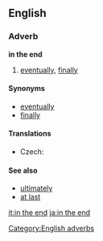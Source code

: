 ==English==

===Adverb===
'''in the end'''

# [[eventually]], [[finally]]

====Synonyms====
* [[eventually]]
* [[finally]]

====Translations====
{{trans-top|eventually, finally}}
* Czech: {{t-|cs|nakonec}}
{{trans-mid}}
{{trans-bottom}}

====See also====
* [[ultimately]]
* [[at last]]

[[Category:English adverbs]]

[[it:in the end]]
[[ja:in the end]]